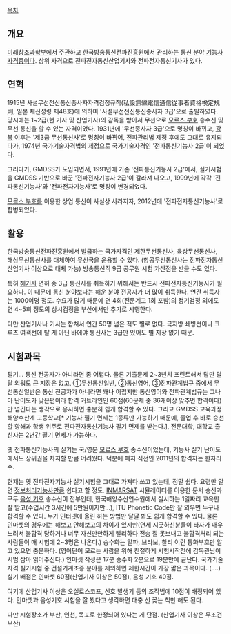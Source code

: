 [[목차]]

== 개요 ==
[[미래창조과학부]]에서 주관하고 한국방송통신전파진흥원에서 관리하는 통신 분야 [[기능사]] [[자격증]]이다. 상위 자격으로 전파전자통신산업기사와 전파전자통신기사가 있다.

== 연혁 ==
1915년 사설무선전신통신종사자자격검정규칙(私設無線電信通信従事者資格検定規則, 일본 체신성령 제48호)에 의하여 '사설무선전신통신종사자 3급'으로 출발하였다. 당시에는 1~2급(현 기사 및 산업기사)의 감독을 받아서 무선으로 [[모르스 부호]] 송수신 및 무선 통신을 할 수 있는 자격이었다. 1931년에 '무선종사자 3급'으로 명칭이 바뀌고, [[광복]] 이후는 '제3급 무선통신사'로 명칭이 바뀌어, 전파관리법 제정 후에도 그대로 유지되다가, 1974년 국가기술자격법의 제정으로 국가기술자격인 '전파통신기능사 2급'이 되었다. 

그러다가, GMDSS가 도입되면서, 1991년에 기존 '전파통신기능사 2급'에서, 실기시험을 GMDSS 기반으로 바꾼 '전파전자기능사 2급'이 갈라져 나오고, 1999년에 각각 '전파통신기능사'와 '전파전자기능사'로 명칭이 변경되었다. 

[[모르스 부호]]를 이용한 상업 통신이 사실상 사라지자, 2012년에 '전파전자통신기능사'로 합병되었다.

== 활용 ==
한국방송통신전파진흥원에서 발급하는 국가자격인 제한무선통신사, 육상무선통신사, 해상무선통신사를 대체하여 무선국을 운용할 수 있다. (항공무선통신사는 전파전자통신산업기사 이상으로 대체 가능) 방송통신직 9급 공무원 시험 가산점을 받을 수도 있다.

특히 [[해기사]] 면허 중 3급 통신사를 취득하기 위해서는 반드시 전파전자통신기능사가 필요하다. 이 때문에 통신 분야보다는 해운 분야 전공자가 더 많이 취득한다. 연간 취득자는 1000여명 정도. 수요가 많기 때문에 연 4회(전문계고 1회 포함)의 정기검정 외에도 연 4~5회 정도의 상시검정을 부산에서만 추가로 시행한다.

다만 산업기사나 기사는 합쳐서 연간 50명 넘은 적도 별로 없다. 극지방 쇄빙선이나 크루즈 여객선에 탈 게 아닌 바에야 통신사는 3급만 있어도 별 지장 없기 때문.

== 시험과목 ==
필기... 통신 전공자가 아니라면 좀 어렵다.  물론 기출문제 2~3년치 프린트해서 답만 달달 외워도 큰 지장은 없고, ①무선통신일반, ②통신영어, ③전파관계법규 중에서 무선통신일반은 통신 전공자가 아니라면 꽤나 어렵지만 통신영어와 전파관계법규는 그나마 난이도가 낮은편이라 합격 커트라인인 60점(60문제 중 36개이상 맞추면 합격이다)만 넘긴다는 생각으로 응시하면 충분히 쉽게 합격할 수 있다. 그리고 GMDSS 교육과정 해양수산계 고등학교[* 기능사 필기 면제는 1종류만 가능하기 때문에, 졸업 후 바로 승선할 항해과 학생 위주로 전파전자통신기능사 필기 면제를 받는다.], 전문대학, 대학교 출신자는 2년간 필기 면제가 가능하다.

옛 전파통신기능사의 실기는 국/영문 [[모르스 부호]] 송수신이었는데, 기능사 실기 난이도에서도 상위권을 차지할 만큼 어려웠다. 덕분에 폐지 직전인 2011년의 합격자는 한자리 수.

현재는 옛 전파전자기능사 실기시험을 그대로 가져다 쓰고 있는데, 정말 쉽다. 요령만 알면 [[정보처리기능사]]만큼 쉽다고 할 정도. [[INMARSAT]] 시뮬레이터를 이용한 문서 송신과 구두 [[음성 기호]] 송수신이 전부인데, 한국해양수산연수원에서 실시하는 1일짜리 교육만 잘 받고(수업시간 3시간에 5만원이지만...), ITU Phonetic Code만 잘 외우면 누구나 합격할 수 있다.  누가 인터넷에 올린 하는 방법만 달달 봐도 쉽게 합격할 수 있다.  물론 인마셋의 경우에는 해보고 안해보고의 차이가 있지만(연세 지긋하신분들이 타자가 매우 느려서 불합격 당하거나 너무 자신만만하게 빨리하다 전송 잘 못보내고 불합격처리 되는 사람들이 매 시험에 2~3명은 나온다.)  송수화는 알파, 브라보, 찰리 이런 통화부호만 알고 있으면 충분하다. (영어단어 모르는 사람을 위해 친절하게 시험시작전에 감독관님이 시범 삼아 읽어주신다.) 인마셋 작성은 17분 송수화 2분으로 19분만에 끝난다. 국가기술자격 실기시험 중 건설기계조종 분야를 제외하면 제한시간이 가장 짧은 과목이다. (....) 실기 배점은 인마셋 60점(산업기사 이상은 50점), 음성 기호 40점.

여기에 산업기사 이상은 오실로스코프, 신호 발생기 등의 조작법에 10점이 배정되어 있다. 인마셋과 음성기호 시험을 잘 봤다고 생각하면 대충 선 꽂는 척만 해도 된다.

다만 시험장소가 부산, 인천, 목포로 한정되어 있다는 게 단점. (산업기사 이상은 무조건 부산)
